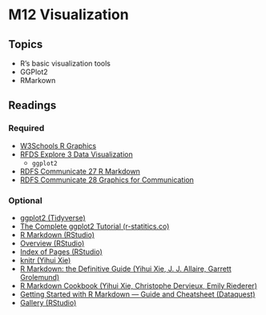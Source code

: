 # M12 Visualization

## Topics

-   R's basic visualization tools
-   GGPlot2
-   RMarkown

## Readings

### Required

-   [W3Schools R Graphics](https://www.w3schools.com/r/r_graph_plot.asp)
-   [RFDS Explore 3 Data Visualization](https://r4ds.had.co.nz/data-visualisation.html)
    -   `ggplot2`
-   [RDFS Communicate 27 R Markdown](https://r4ds.had.co.nz/r-markdown.html)
-   [RDFS Communicate 28 Graphics for Communication](https://r4ds.had.co.nz/graphics-for-communication.html)

### Optional

-   [ggplot2 (Tidyverse)](https://ggplot2.tidyverse.org/)
-   [The Complete ggplot2 Tutorial (r-statitics.co)](http://r-statistics.co/Complete-Ggplot2-Tutorial-Part1-With-R-Code.html)
-   [R Markdown (RStudio)](https://rmarkdown.rstudio.com/lesson-1.html)
-   [Overview (RStudio)](https://rmarkdown.rstudio.com/lesson-1.html)
-   [Index of Pages (RStudio)](https://rmarkdown.rstudio.com/articles.html)
-   [knitr (Yihui Xie)](https://yihui.org/knitr/)
-   [R Markdown: the Definitive Guide (Yihui Xie, J. J. Allaire, Garrett Grolemund)](https://bookdown.org/yihui/rmarkdown)
-   [R Markdown Cookbook (Yihui Xie, Christophe Dervieux, Emily Riederer)](https://bookdown.org/yihui/rmarkdown-cookbook/)
-   [Getting Started with R Markdown — Guide and Cheatsheet (Dataquest)](https://www.dataquest.io/blog/r-markdown-guide-cheatsheet/)
-   [Gallery (RStudio)](https://rmarkdown.rstudio.com/gallery.html)